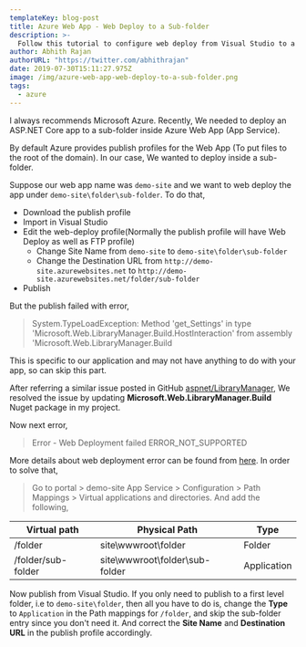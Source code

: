```yaml
---
templateKey: blog-post
title: Azure Web App - Web Deploy to a Sub-folder 
description: >-
  Follow this tutorial to configure web deploy from Visual Studio to a sub-folder in your azure web app (App Service).
author: Abhith Rajan
authorURL: "https://twitter.com/abhithrajan"
date: 2019-07-30T15:11:27.975Z
image: /img/azure-web-app-web-deploy-to-a-sub-folder.png
tags:
  - azure
---
```


I always recommends Microsoft Azure. Recently, We needed to deploy an ASP.NET Core app to a sub-folder inside Azure Web App (App Service).

By default Azure provides publish profiles for the Web App (To put files to the root of the domain). In our case, We wanted to deploy inside a sub-folder.

Suppose our web app name was `demo-site` and we want to web deploy the app under `demo-site\folder\sub-folder`. To do that,

- Download the publish profile
- Import in Visual Studio
- Edit the web-deploy profile(Normally the publish profile will have Web Deploy as well as FTP profile)
  - Change Site Name from `demo-site` to `demo-site\folder\sub-folder`
  - Change the Destination URL from `http://demo-site.azurewebsites.net` to `http://demo-site.azurewebsites.net/folder/sub-folder`
- Publish

But the publish failed with error,

> System.TypeLoadException: Method 'get_Settings' in type 'Microsoft.Web.LibraryManager.Build.HostInteraction' from assembly 'Microsoft.Web.LibraryManager.Build

This is specific to our application and may not have anything to do with your app, so can skip this part.

After referring a similar issue posted in GitHub [aspnet/LibraryManager](https://github.com/aspnet/LibraryManager/issues/481), We resolved the issue by updating **Microsoft.Web.LibraryManager.Build** Nuget package in my project.

Now next error,

> Error - Web Deployment failed ERROR_NOT_SUPPORTED

More details about web deployment error can be found from [here](https://docs.microsoft.com/en-us/iis/publish/troubleshooting-web-deploy/web-deploy-error-codes#ERROR_NOT_SUPPORTED). In order to solve that,

> Go to portal > demo-site App Service > Configuration > Path Mappings > Virtual applications and directories. And add the following,

| Virtual path       | Physical Path                  | Type        |
| ------------------ | ------------------------------ | ----------- |
| /folder            | site\wwwroot\folder            | Folder      |
| /folder/sub-folder | site\wwwroot\folder\sub-folder | Application |

Now publish from Visual Studio. If you only need to publish to a first level folder, i.e to `demo-site\folder`, then all you have to do is, change the **Type** to `Application` in the Path mappings for `/folder`, and skip the sub-folder entry since you don't need it. And correct the **Site Name** and **Destination URL** in the publish profile accordingly.
